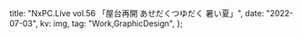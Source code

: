 
  title: "NxPC.Live vol.56 「屋台再開 あせだくつゆだく 暑い夏」",
  date: "2022-07-03",
  kv: img,
  tag: "Work,GraphicDesign",
};

<Youtube url="https://www.youtube.com/embed/cCWXV3AaqLY" />
